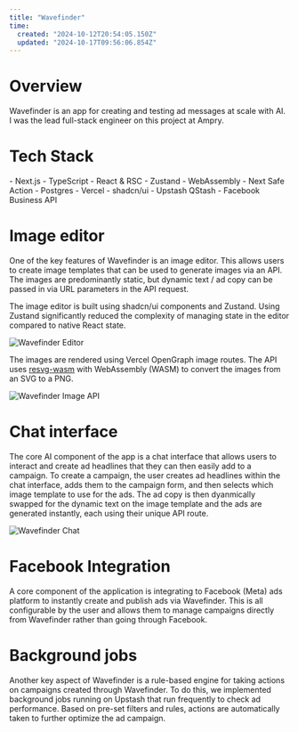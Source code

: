 ```yaml
---
title: "Wavefinder"
time:
  created: "2024-10-12T20:54:05.150Z"
  updated: "2024-10-17T09:56:06.854Z"
---
```


# Overview

Wavefinder is an app for creating and testing ad messages at scale with AI. I was the lead full-stack engineer on this project at Ampry.

# Tech Stack

<Preview codeblock>
  - Next.js
  - TypeScript
  - React & RSC
  - Zustand
  - WebAssembly
  - Next Safe Action
  - Postgres
  - Vercel
  - shadcn/ui
  - Upstash QStash
  - Facebook Business API
</Preview>

# Image editor

One of the key features of Wavefinder is an image editor. This allows users to create image templates that can be used to generate images via an API. The images are predominantly static, but dynamic text / ad copy can be passed in via URL parameters in the API request.

The image editor is built using shadcn/ui components and Zustand. Using Zustand significantly reduced the complexity of managing state in the editor compared to native React state.

<Image alt="Wavefinder Editor" src="https://cameron-portfolio.s3.us-west-2.amazonaws.com/wavefinder/editor.png" />

The images are rendered using Vercel OpenGraph image routes. The API uses [resvg-wasm](https://www.npmjs.com/package/@resvg/resvg-wasm) with WebAssembly (WASM) to convert the images from an SVG to a PNG.

<Image alt="Wavefinder Image API" src="https://cameron-portfolio.s3.us-west-2.amazonaws.com/wavefinder/api.png" />

# Chat interface

The core AI component of the app is a chat interface that allows users to interact and create ad headlines that they can then easily add to a campaign. To create a campaign, the user creates ad headlines within the chat interface, adds them to the campaign form, and then selects which image template to use for the ads. The ad copy is then dyanmically swapped for the dynamic text on the image template and the ads are generated instantly, each using their unique API route.

<Image alt="Wavefinder Chat" src="https://cameron-portfolio.s3.us-west-2.amazonaws.com/wavefinder/chat.png" />

# Facebook Integration

A core component of the application is integrating to Facebook (Meta) ads platform to instantly create and publish ads via Wavefinder. This is all configurable by the user and allows them to manage campaigns directly from Wavefinder rather than going through Facebook.

# Background jobs

Another key aspect of Wavefinder is a rule-based engine for taking actions on campaigns created through Wavefinder. To do this, we implemented background jobs running on Upstash that run frequently to check ad performance. Based on pre-set filters and rules, actions are automatically taken to further optimize the ad campaign.